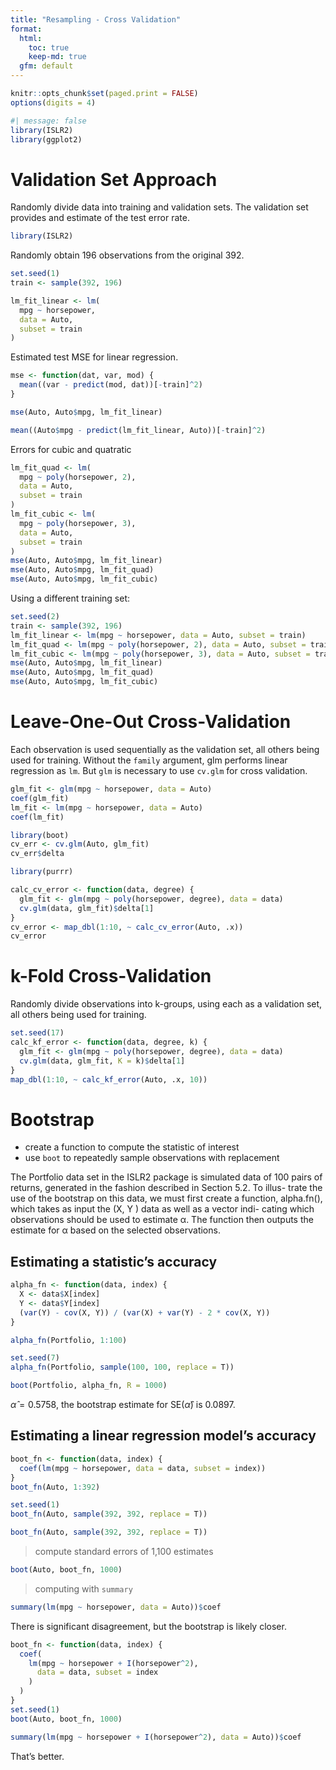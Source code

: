 ```yaml
---
title: "Resampling - Cross Validation"
format: 
  html:
    toc: true
    keep-md: true
  gfm: default
---
```


```r
knitr::opts_chunk$set(paged.print = FALSE)
options(digits = 4)
```

```r
#| message: false
library(ISLR2)
library(ggplot2)
```

# Validation Set Approach

Randomly divide data into training and validation sets. The validation set provides and estimate of the test error rate.

```r
library(ISLR2)
```

Randomly obtain 196 observations from the original 392.

```r
set.seed(1)
train <- sample(392, 196)
```

```r
lm_fit_linear <- lm(
  mpg ~ horsepower,
  data = Auto,
  subset = train
)
```

Estimated test MSE for linear regression.

```r
mse <- function(dat, var, mod) {
  mean((var - predict(mod, dat))[-train]^2)
}
```

```r
mse(Auto, Auto$mpg, lm_fit_linear)
```

```r
mean((Auto$mpg - predict(lm_fit_linear, Auto))[-train]^2)
```

Errors for cubic and quatratic

```r
lm_fit_quad <- lm(
  mpg ~ poly(horsepower, 2),
  data = Auto,
  subset = train
)
lm_fit_cubic <- lm(
  mpg ~ poly(horsepower, 3),
  data = Auto,
  subset = train
)
mse(Auto, Auto$mpg, lm_fit_linear)
mse(Auto, Auto$mpg, lm_fit_quad)
mse(Auto, Auto$mpg, lm_fit_cubic)
```

Using a different training set:

```r
set.seed(2)
train <- sample(392, 196)
lm_fit_linear <- lm(mpg ~ horsepower, data = Auto, subset = train)
lm_fit_quad <- lm(mpg ~ poly(horsepower, 2), data = Auto, subset = train)
lm_fit_cubic <- lm(mpg ~ poly(horsepower, 3), data = Auto, subset = train)
mse(Auto, Auto$mpg, lm_fit_linear)
mse(Auto, Auto$mpg, lm_fit_quad)
mse(Auto, Auto$mpg, lm_fit_cubic)
```


# Leave-One-Out Cross-Validation

Each observation is used sequentially as the validation set, all others being used for training. Without the `family` argument, glm performs linear regression as `lm`. But `glm` is necessary to use `cv.glm` for cross validation.

```r
glm_fit <- glm(mpg ~ horsepower, data = Auto)
coef(glm_fit)
lm_fit <- lm(mpg ~ horsepower, data = Auto)
coef(lm_fit)
```

```r
library(boot)
cv_err <- cv.glm(Auto, glm_fit)
cv_err$delta
```

```r
library(purrr)
```

```r
calc_cv_error <- function(data, degree) {
  glm_fit <- glm(mpg ~ poly(horsepower, degree), data = data)
  cv.glm(data, glm_fit)$delta[1]
}
cv_error <- map_dbl(1:10, ~ calc_cv_error(Auto, .x))
cv_error
```



# k-Fold Cross-Validation

Randomly divide observations into k-groups, using each as a validation set, all others being used for training.

```r
set.seed(17)
calc_kf_error <- function(data, degree, k) {
  glm_fit <- glm(mpg ~ poly(horsepower, degree), data = data)
  cv.glm(data, glm_fit, K = k)$delta[1]
}
map_dbl(1:10, ~ calc_kf_error(Auto, .x, 10))
```

# Bootstrap

- create a function to compute the statistic of interest
- use `boot` to repeatedly sample observations with replacement

The Portfolio data set in the ISLR2 package is simulated data of 100
pairs of returns, generated in the fashion described in Section 5.2. To illus-
trate the use of the bootstrap on this data, we must first create a function,
alpha.fn(), which takes as input the (X, Y ) data as well as a vector indi-
cating which observations should be used to estimate α. The function then
outputs the estimate for α based on the selected observations.

## Estimating a statistic's accuracy

```r
alpha_fn <- function(data, index) {
  X <- data$X[index]
  Y <- data$Y[index]
  (var(Y) - cov(X, Y)) / (var(X) + var(Y) - 2 * cov(X, Y))
}
```

```r
alpha_fn(Portfolio, 1:100)
```

```r
set.seed(7)
alpha_fn(Portfolio, sample(100, 100, replace = T))
```

```r
boot(Portfolio, alpha_fn, R = 1000)
```

$\hat{\alpha} = 0.5758$, the bootstrap estimate for $\text{SE}(\hat{\alpha})$ is 0.0897.

## Estimating a linear regression model's accuracy

```r
boot_fn <- function(data, index) {
  coef(lm(mpg ~ horsepower, data = data, subset = index))
}
boot_fn(Auto, 1:392)
```

```r
set.seed(1)
boot_fn(Auto, sample(392, 392, replace = T))
```

```r
boot_fn(Auto, sample(392, 392, replace = T))
```

> compute standard errors of 1,100 estimates

```r
boot(Auto, boot_fn, 1000)
```

> computing with `summary`

```r
summary(lm(mpg ~ horsepower, data = Auto))$coef
```

There is significant disagreement, but the bootstrap is likely closer.

```r
boot_fn <- function(data, index) {
  coef(
    lm(mpg ~ horsepower + I(horsepower^2),
      data = data, subset = index
    )
  )
}
set.seed(1)
boot(Auto, boot_fn, 1000)
```

```r
summary(lm(mpg ~ horsepower + I(horsepower^2), data = Auto))$coef
```

That's better.






